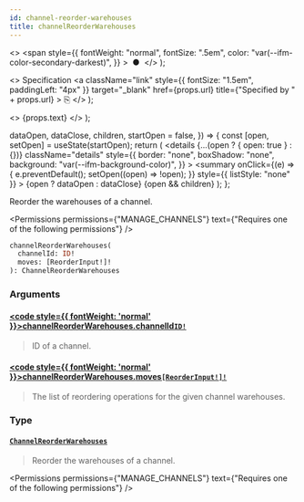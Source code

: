 ```yaml
---
id: channel-reorder-warehouses
title: channelReorderWarehouses
---
```


  <>
    <span
      style={{
        fontWeight: "normal",
        fontSize: ".5em",
        color: "var(--ifm-color-secondary-darkest)",
      }}
    >
      &nbsp;●&nbsp;
    </span>
  </>
);

  <>
    Specification
    <a
      className="link"
      style={{ fontSize: "1.5em", paddingLeft: "4px" }}
      target="\_blank"
      href={props.url}
      title={"Specified by " + props.url}
    >
      ⎘
    </a>
  </>
);

  <>
    <span className={props.class}>{props.text}</span>
  </>
);


  dataOpen,
  dataClose,
  children,
  startOpen = false,
}) => {
  const [open, setOpen] = useState(startOpen);
  return (
    <details
      {...(open ? { open: true } : {})}
      className="details"
      style={{
        border: "none",
        boxShadow: "none",
        background: "var(--ifm-background-color)",
      }}
    >
      <summary
        onClick={(e) => {
          e.preventDefault();
          setOpen((open) => !open);
        }}
        style={{ listStyle: "none" }}
      >
        {open ? dataOpen : dataClose}
      </summary>
      {open && children}
    </details>
  );
};

Reorder the warehouses of a channel.

<Badge
  text="Added in Saleor 3.7"
  class="badge badge--secondary margin-bottom--sm"
/>

<Permissions
  permissions={"MANAGE_CHANNELS"}
  text={"Requires one of the following permissions"}
/>

```graphql
channelReorderWarehouses(
  channelId: ID!
  moves: [ReorderInput!]!
): ChannelReorderWarehouses
```

### Arguments

#### [<code style={{ fontWeight: 'normal' }}>channelReorderWarehouses.<b>channelId</b></code>](#)<Bullet />[`ID!`](../../../api-reference/miscellaneous/scalars/id) <Badge class="badge badge--secondary" text="non-null"/> <Badge class="badge badge--secondary" text="scalar"/> <Badge class="badge badge--secondary" text="miscellaneous"/>

> ID of a channel.

#### [<code style={{ fontWeight: 'normal' }}>channelReorderWarehouses.<b>moves</b></code>](#)<Bullet />[`[ReorderInput!]!`](../../../api-reference/miscellaneous/inputs/reorder-input) <Badge class="badge badge--secondary" text="non-null"/> <Badge class="badge badge--secondary" text="input"/> <Badge class="badge badge--secondary" text="miscellaneous"/>

> The list of reordering operations for the given channel warehouses.

### Type

#### [`ChannelReorderWarehouses`](../../../api-reference/channels/objects/channel-reorder-warehouses) <Badge class="badge badge--secondary" text="object"/> <Badge class="badge badge--secondary" text="channels"/>

> Reorder the warehouses of a channel.
>
> <Badge
>   text="Added in Saleor 3.7"
>   class="badge badge--secondary margin-bottom--sm"
> />

<Permissions
  permissions={"MANAGE_CHANNELS"}
  text={"Requires one of the following permissions"}
/>

